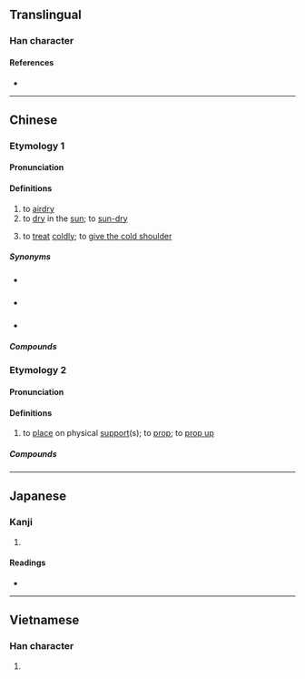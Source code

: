 {{character info}}
==Translingual==

===Han character===
{{Han char|rn=72|rad=日|as=08|sn=12|four=60096|canj=AYRF,XAYRF|ids=⿰日京}}

====References====
* {{Han ref|kx=0497.270|dkj=13984|hdz=21520.020|uh=667E|ud=26238|bh=B4BD|bd=46269}}

----

==Chinese==
{{zh-forms}}

===Etymology 1===
====Pronunciation====
{{zh-pron
|m=liàng
|c=long6
|h=pfs=làng/liong;gd=lang2/liong4
|h_note=Sixian: làng - vernacular; liong - literary
Meixian: lang2 - vernacular; liong4 - literary
|mb=liāng
|md=liàng
|mn=qz,xm:liōng/zz:liāng/qz:lî/tw:nê/twvt,xm:nî/zz:nêe
|mn_note=liōng/liāng - literary; lî/nê/nî/nêe - vernacular (俗)
|mn-t=nê5/la7/liang6
|mn-t_note=liang6 - literary; nê5 - vernacular (俗) ("to hang-dry (clothes)"); la7 - vernacular (俗) ("to cool, to air-dry")
|mc=
|oc=
|ma=
|cat=v
}}

====Definitions====
{{zh-hanzi}}

# to [[airdry]]
# to [[dry]] in the [[sun]]; to [[sun-dry]]
#: {{zh-x|在 陽臺 晾 衣服|to '''sun-dry''' laundry on the balcony}}
# to [[treat]] [[coldly]]; to [[give the cold shoulder]]

=====Synonyms=====
* {{s|to airdry}} {{zh-l|風乾}}
* {{s|to dry in the sun}} {{zh-l|曬乾}}
* {{s|to treat coldly}}
{{zh-syn-saurus|簡慢}}

=====Compounds=====
{{zh-der|晾乾|晾曬|晾衫架|晾衣架|晾衫竹|晾衫}}

{{zh-cat|Advanced}}

===Etymology 2===

====Pronunciation====
{{zh-pron
|c=long3
|cat=v
}}

====Definitions====
{{zh-hanzi}}

# {{lb|zh|Cantonese}} to [[place]] on physical [[support]](s); to [[prop]]; to [[prop up]]
#: {{zh-co|晾高|to position something at a higher position by adding support(s)|C}}

=====Compounds=====
{{zh-der|晾腳}}

----

==Japanese==

===Kanji===
{{ja-kanji|grade=|rs=日08}}

# {{rfdef|ja|sort=日08}}

====Readings====
* {{ja-readings|on=[[りょう]] (ryō)|kun=[[さらす]] (sarasu)}}

----

==Vietnamese==

===Han character===
{{vi-readings|reading=lượng|rs=日08}}

# {{rfdef|vi|sort=日08}}